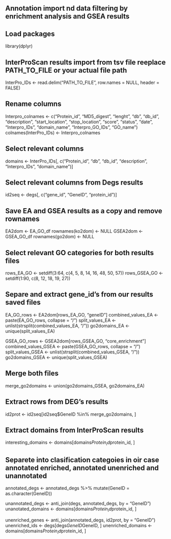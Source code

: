 ## Annotation import nd data filtering by enrichment analysis and GSEA results

## Load packages
library(dplyr)

## InterProScan results import from tsv file reeplace PATH_TO_FILE or your actual file path
InterPro_IDs <- read.delim("PATH_TO_FILE", row.names = NULL, header = FALSE)

## Rename columns
Interpro_colnames <- c("Protein_id", "MD5_digest", "lenght", "db", "db_id", "description", "start_location", "stop_location", "score", "status", "date", "Interpro_IDs", "domain_name", "Interpro_GO_IDs", "GO_name")
colnames(InterPro_IDs) <- Interpro_colnames

## Select relevant columns 
domains <- InterPro_IDs[, c("Protein_id", "db", "db_id", "description", "Interpro_IDs", "domain_name")]

## Select relevant columns from Degs results
id2seq <- degs[, c("gene_id", "GeneID", "protein_id")]

## Save EA and GSEA results as a copy and remove rownames

EA2dom <- EA_GO_df
rownames(ko2dom) <- NULL
GSEA2dom <- GSEA_GO_df
rownames(go2dom) <- NULL

## Select relevant GO categories for both results files
rows_EA_GO <- setdiff(3:64, c(4, 5, 8, 14, 16, 48, 50, 57))
rows_GSEA_GO <- setdiff(1:90, c(8, 12, 18, 19, 27))

## Separe and extract gene_id's from our results saved files
EA_GO_rows <- EA2dom[rows_EA_GO, "geneID"]
combined_values_EA <- paste(EA_GO_rows, collapse = "/")
split_values_EA <- unlist(strsplit(combined_values_EA, "/"))
go2domains_EA <- unique(split_values_EA)

GSEA_GO_rows <- GSEA2dom[rows_GSEA_GO, "core_enrichment"]
combined_values_GSEA <- paste(GSEA_GO_rows, collapse = "/")
split_values_GSEA <- unlist(strsplit(combined_values_GSEA, "/"))
go2domains_GSEA <- unique(split_values_GSEA)

## Merge both files
merge_go2domains <- union(go2domains_GSEA, go2domains_EA)

## Extract rows from DEG's results 
id2prot <- id2seq[id2seq$GeneID %in% merge_go2domains, ]

## Extract domains from InterProScan results
interesting_domains <- domains[domains$Protein_id %in% id2prot$protein_id, ]

## Separete into clasification categoies in oir case annotated enriched, annotated unenriched and unannotated
annotated_degs <- annotated_degs %>% 
  mutate(GeneID = as.character(GeneID))

unannotated_degs <- anti_join(degs, annotated_degs, by = "GeneID")
unanotated_domains <- domains[domains$Protein_id %in% unannotated_degs$protein_id, ]

unenriched_genes <- anti_join(annotated_degs, id2prot, by = "GeneID")
unenriched_ids <- degs[degs$GeneID %in% no_enriched_genes$GeneID, ]
unenriched_domains <- domains[domains$Protein_id %in% no_enriched_ids$protein_id, ]
